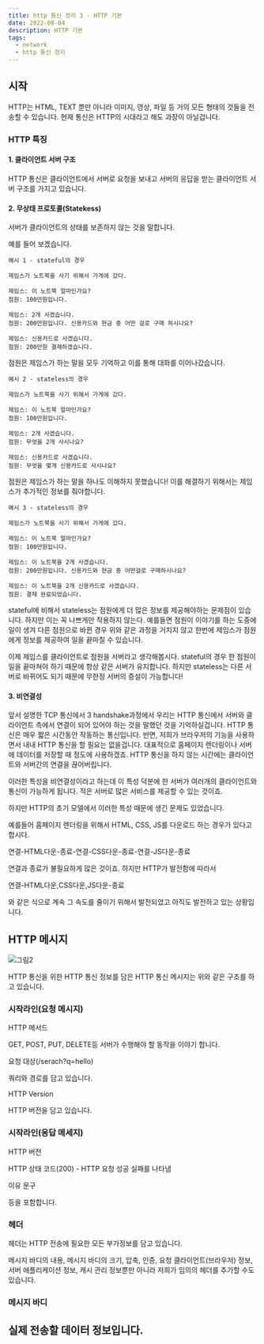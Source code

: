 ```yaml
---
title: http 통신 정리 3 - HTTP 기본
date: 2022-08-04
description: HTTP 기본
tags:
  - network
  - http 통신 정리
---
```


## 시작

 HTTP는 HTML, TEXT 뿐만 아니라 이미지, 영상, 파일 등 거의 모든 형태의 것들을 전송할 수 있습니다. 현재 통신은 HTTP의 시대라고 해도 과장이 아닐겁니다.

### HTTP 특징

#### 1. 클라이언트 서버 구조

HTTP 통신은 클라이언트에서 서버로 요청을 보내고 서버의 응답을 받는 클라이언트 서버 구조를 가지고 있습니다.

#### 2. 무상태 프로토콜(Statekess)

서버가 클라이언트의 상태를 보존하지 않는 것을 말합니다.

예를 들어 보겠습니다.

```
예시 1 - stateful의 경우

제임스가 노트북을 사기 위해서 가게에 갔다.

제임스: 이 노트북 얼마인가요?
점원: 100만원입니다.

제임스: 2개 사겠습니다.
점원: 200만원입니다. 신용카드와 현금 중 어떤 걸로 구매 하시나요?

제임스: 신용카드로 사겠습니다.
점원: 200만원 결제하겠습니다.
```

점원은 제임스가 하는 말을 모두 기억하고 이를 통해 대화를 이어나갔습니다.

```
예시 2 - stateless의 경우

제임스가 노트북을 사기 위해서 가게에 갔다.

제임스: 이 노트북 얼마인가요?
점원: 100만원입니다.

제임스: 2개 사겠습니다.
점원: 무엇을 2개 사시나요?

제임스: 신용카드로 사겠습니다.
점원: 무엇을 몇개 신용카드로 사시나요?

```

점원은 제임스가 하는 말을 하나도 이해하지 못했습니다! 이를 해결하기 위해서는 제임스가 추가적인 정보를 줘야합니다.

```
예시 3 - stateless의 경우

제임스가 노트북을 사기 위해서 가게에 갔다.

제임스: 이 노트북 얼마인가요?
점원: 100만원입니다.

제임스: 이 노트북을 2개 사겠습니다.
점원: 200만원입니다. 신용카드와 현금 중 어떤걸로 구매하시나요?

제임스: 이 노트북을 2개 신용카드로 사겠습니다.
점원: 결재 완료되었습니다.

```

stateful에 비해서 stateless는 점원에게 더 많은 정보를 제공해야하는 문제점이 있습니다. 하지만 이는 꼭 나쁘게만 작용하지 않는다. 예를들면 점원이 이야기를 하는 도중에 일이 생겨 다른 점원으로 바뀐 경우 위와 같은 과정을 거치지 않고 한번에 제임스가 점원에게 정보를 제공하여 일을 끝마칠 수 있습니다.

이제 제임스를 클라이언트로 점원을 서버라고 생각해봅시다. stateful의 경우 한 점원이 일을 끝마쳐야 하기 때문에 항상 같은 서버가 유지합니다. 하지만 stateless는 다른 서버로 바뀌어도 되기 때문에 무한정 서버의 증설이 가능합니다!

#### 3. 비연결성

앞서 설명한 TCP 통신에서 3 handshake과정에서 우리는 HTTP 통신에서 서버와 클라이언트 측에서 연결이 되어 있어야 하는 것을 말했던 것을 기억하실겁니다. HTTP 통신은 매우 짧은 시간동안 작동하는 통신입니다. 반면, 저희가 브라우저의 기능을 사용하면서 내내 HTTP 통신을 할 필요는 없을겁니다. 대표적으로 홈페이지 렌더링이나 서버에 데이터를 저장할 때 정도에 사용하겠죠. HTTP 통신을 하지 않는 시간에는 클라이언트와 서버간의 연결을 끊어버립니다.

이러한 특성을 비연결성이라고 하는데 이 특성 덕분에 한 서버가 여러개의 클라이언트와 통신이 가능하게 됩니다. 적은 서버로 많은 서비스를 제공할 수 있는 것이죠.

하지만 HTTP의 초기 모델에서 이러한 특성 때문에 생긴 문제도 있었습니다.

예를들어 홈페이지 렌더링을 위해서 HTML, CSS, JS를 다운로드 하는 경우가 있다고 합시다.

연결-HTML다운-종료-연결-CSS다운-종료-연결-JS다운-종료

연결과 종료가 불필요하게 많은 것이죠. 하지만 HTTP가 발전함에 따라서

연결-HTML다운,CSS다운,JS다운-종료

와 같은 식으로 계속 그 속도를 줄이기 위해서 발전되었고 아직도 발전하고 있는 상황입니다.

## HTTP 메시지


![그림2](./pic12.png)

HTTP 통신을 위한 HTTP 통신 정보를 담은 HTTP 통신 메시지는 위와 같은 구조를 하고 있습니다.

### 시작라인(요청 메시지)

HTTP 메서드

GET, POST, PUT, DELETE등 서버가 수행해야 할 동작을 이야기 합니다.

요청 대상(/serach?q=hello)

쿼리와 경로를 담고 있습니다.

HTTP Version

HTTP 버전을 담고 있습니다.

### 시작라인(응답 메세지)

HTTP 버전

HTTP 상태 코드(200) - HTTP 요청 성공 실패를 나타냄

이유 문구

등을 포함합니다.

### 헤더

헤더는 HTTP 전송에 필요한 모든 부가정보를 담고 있습니다.

메시지 바디의 내용, 메시지 바디의 크기, 압축, 인증, 요청 클라이언트(브라우저) 정보, 서버 애플리케이션 정보, 캐시 관리 정보뿐만 아니라 저희가 임의의 헤더를 추가할 수도 있습니다.

### 메시지 바디

실제 전송할 데이터 정보입니다.
---
